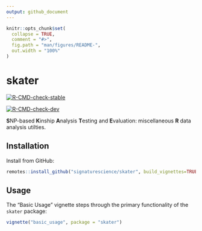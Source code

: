 ```yaml
---
output: github_document
---
```


<!-- README.md is generated from README.Rmd. Please edit that file -->

```r
knitr::opts_chunk$set(
  collapse = TRUE,
  comment = "#>",
  fig.path = "man/figures/README-",
  out.width = "100%"
)
```

# skater

<!-- badges: start -->
[![R-CMD-check-stable](https://github.com/signaturescience/skater/workflows/R-CMD-check-stable/badge.svg)](https://github.com/signaturescience/skater/actions)

[![R-CMD-check-dev](https://github.com/signaturescience/skater/workflows/R-CMD-check-dev/badge.svg)](https://github.com/signaturescience/skater/actions)
<!-- badges: end -->

**S**NP-based **K**inship **A**nalysis **T**esting and **E**valuation: miscellaneous **R** data analysis utilties.

## Installation

Install from GitHub:

``` r
remotes::install_github("signaturescience/skater", build_vignettes=TRUE)
```

<!-- A GitHub [personal access token](https://github.com/settings/tokens) must be in the environment variable `GITHUB_PAT` or supplied as a string to `auth_token`. See `?remotes::install_github`.  -->

## Usage

The "Basic Usage" vignette steps through the primary functionality of the `skater` package:

``` r
vignette("basic_usage", package = "skater")
```
